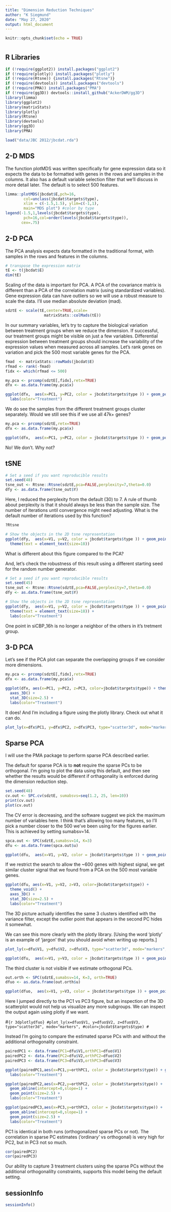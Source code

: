 ```yaml
---
title: "Dimension Reduction Techniques"
author: "K Siegmund"
date: "May 27, 2020"
output: html_document
---
```


```r
knitr::opts_chunk$set(echo = TRUE)
```
# {.tabset}

## R Libraries

```r
if (!require(ggplot2)) install.packages("ggplot2")
if (!require(plotly)) install.packages("plotly")
if (!require(Rtsne)) {install.packages("Rtsne")}
if (!require(devtools)) install.packages("devtools")
if (!require(PMA)) install.packages("PMA")
if (!require(gg3D)) devtools::install_github("AckerDWM/gg3D")
library(limma)
library(ggplot2)
library(matrixStats)
library(plotly)
library(Rtsne)
library(devtools)
library(gg3D)
library(PMA)
```


```r
load("data/JBC 2012/jbcdat.rda")
```

## 2-D MDS 

The function plotMDS was written specifically for gene expression data so it expects the data to be formatted with genes in the rows and samples in the columns. It also has a default variable selection filter that we'll discuss in more detail later. The default is to select 500 features.
```r
limma::plotMDS(jbcdat$E,pch=16,
        col=unclass(jbcdat$targets$type),
        xlim = c(-1.5,1.5), ylim=c(-1,1),
        main="MDS plot") #color by type
legend(-1.5,1,levels(jbcdat$targets$type),
        pch=16,col=order(levels(jbcdat$targets$type)),
       cex=.75)
```

## 2-D PCA

The PCA analysis expects data formatted in the traditional format, with samples in the rows and features in the columns. 
```r
# transpose the expression matrix
tE <- t(jbcdat$E)
dim(tE)
```

Scaling of the data is important for PCA. A PCA of the covariance matrix is different than a PCA of the correlation matrix (using standardized variables). Gene expression data can have outliers so we will use a robust measure to scale the data. I'll use median absolute deviation (mad).

```r
sdztE <- scale(tE,center=TRUE,scale=
                 matrixStats::colMads(tE))
```

In our summary variables, let's try to capture the biological variation between treatment groups when we reduce the dimension. If successful, our treatment groups might be visible on just a few variables. Differential expression between treatment groups should increase the variability of the expression values when measured across all samples. Let's rank genes on variation and pick the 500 most variable genes for the PCA.

```r
fmad  <- matrixStats::rowMads(jbcdat$E)
rfmad <- rank(-fmad)
fidx <- which(rfmad <= 500)
```

```r
my.pca <- prcomp(sdztE[,fidx],retx=TRUE)
dfx <- as.data.frame(my.pca$x)

ggplot(dfx,  aes(x=PC1, y=PC2, color = jbcdat$targets$type )) + geom_point(size=2.5) +
  labs(color="Treatment")
```

We do see the samples from the different treatment groups cluster separately. Would we still see this if we use all 47k+ genes?

```r
my.pca <- prcomp(sdztE,retx=TRUE)
dfx <- as.data.frame(my.pca$x)

ggplot(dfx,  aes(x=PC1, y=PC2, color = jbcdat$targets$type )) + geom_point(size=2.5) + labs(color="Treatment")
```

No! We don't. Why not? 



## tSNE

```r
# Set a seed if you want reproducible results
set.seed(48)
tsne_out <- Rtsne::Rtsne(sdztE,pca=FALSE,perplexity=7,theta=0.0) 
dfy <- as.data.frame(tsne_out$Y)
```

Here, I reduced the perplexity from the default (30) to 7. A rule of thumb about perplexity is that it should always be less than the sample size. The number of iterations until convergence might need adjusting. What is the default number of iterations used by this function?
```r
?Rtsne
```

```r
# Show the objects in the 2D tsne representation
ggplot(dfy,  aes(x=V1, y=V2, color = jbcdat$targets$type )) + geom_point(size=2.5) +
  theme(text = element_text(size=18))
```

What is different about this figure compared to the PCA?

And, let's check the robustness of this result using a different starting seed for the random number generator.
```r
# Set a seed if you want reproducible results
set.seed(45)
tsne_out <- Rtsne::Rtsne(sdztE,pca=FALSE,perplexity=7,theta=0.0) 
dfy <- as.data.frame(tsne_out$Y)
```

```r
# Show the objects in the 2D tsne representation
ggplot(dfy,  aes(x=V1, y=V2, color = jbcdat$targets$type )) + geom_point(size=2.5) +
  theme(text = element_text(size=18)) +
  labs(color="Treatment")
```

One point in siCBP_16h is no longer a neighbor of the others in it's tretment group.

## 3-D PCA 

Let's see if the PCA plot can separate the overlapping groups if we consider more dimensions.

```r
my.pca <- prcomp(sdztE[,fidx],retx=TRUE)
dfx <- as.data.frame(my.pca$x)

ggplot(dfx, aes(x=PC1, y=PC2, z=PC3, color=jbcdat$targets$type)) + theme_void() +
  axes_3D() +
  stat_3D(size=2.5) +
  labs(color="Treatment")
```

It does!   And I'm including a figure using the plotly library. Check out what it can do.

```r
plot_ly(x=dfx$PC1, y=dfx$PC2, z=dfx$PC3, type="scatter3d", mode="markers", color=jbcdat$targets$type)
```

## Sparse PCA

I will use the PMA package to perform sparse PCA described earlier.

The default for sparse PCA is to **not** require the sparse PCs to be orthogonal. I'm going to plot the data using this default, and then see whether the results would be different if orthagonality is enforced during the dimension reduction step.

```r
set.seed(48)
cv.out <- SPC.cv(sdztE, sumabsvs=seq(1.2, 25, len=10))
print(cv.out)
plot(cv.out)
```

The CV error is decreasing, and the software suggest we pick the maximum number of variables here. I think that's allowing too many features, so I'll pick a number closer to the 500 we've been using for the figures earlier. This is achieved by setting sumabsv=14. 

```r
spca.out <- SPC(sdztE,sumabsv=14, K=3)
dfu <- as.data.frame(spca.out$u)
```

```r
ggplot(dfu,  aes(x=V1, y=V2, color = jbcdat$targets$type )) + geom_point(size=2.5) + labs(color="Treatment")
```

If we restrict the search to allow the ~600 genes with highest signal, we get similar cluster signal that we found from a PCA on the 500 most variable genes.

```r
ggplot(dfu, aes(x=V1, y=V2, z=V3, color=jbcdat$targets$type)) + 
  theme_void() +
  axes_3D() +
  stat_3D(size=2.5) +
  labs(color="Treatment")
```

The 3D picture actually identifies the same 3 clusters identified with the variance filter, except the outlier point that appears in the second PC hides it somewhat.

We can see this more clearly with the plotly library. [Using the word 'plotly' is an example of 'jargon' that you should avoid when writing up reports.]

```r
plot_ly(x=dfu$V1, y=dfu$V2, z=dfu$V3, type="scatter3d", mode="markers", color=jbcdat$targets$type)
```

```r
ggplot(dfu,  aes(x=V1, y=V3, color = jbcdat$targets$type )) + geom_point(size=2.5) + labs(color="Treatment")
```

The third cluster is not visible if we estimate orthogonal PCs. 
```r
out.orth <- SPC(sdztE,sumabsv=14, K=3, orth=TRUE)
dfuo <- as.data.frame(out.orth$u)
```
```r
ggplot(dfuo,  aes(x=V1, y=V3, color = jbcdat$targets$type )) + geom_point(size=2.5) + labs(color = "Treatment")
```

Here I jumped directly to the PC1 vs PC3 figure, but an inspection of the 3D scatterplot would not help us visualize any more subgroups. We can inspect the output again using plotly if we want.

#```{r 3dplotlydfuo}
#plot_ly(x=dfuo$V1, y=dfuo$V2, z=dfuo$V3, type="scatter3d", mode="markers", #color=jbcdat$targets$type)
#```

Instead I'm going to compare the estimated sparse PCs with and without the additional orthogonality constraint. 

```r
pairedPC1 <- data.frame(PC1=dfu$V1,orthPC1=dfuo$V1)
pairedPC2 <- data.frame(PC2=dfu$V2,orthPC2=dfuo$V2)
pairedPC3 <- data.frame(PC3=dfu$V3,orthPC3=dfuo$V3)
```

```r
ggplot(pairedPC1,aes(x=PC1,y=orthPC1, color = jbcdat$targets$type)) + geom_point(size=2.5) +
  labs(color="Treatment")
```

```r
ggplot(pairedPC2,aes(x=PC2,y=orthPC2, color = jbcdat$targets$type)) +
  geom_abline(intercept=0,slope=1) + 
  geom_point(size=2.5) +
  labs(color="Treatment")
```

```r
ggplot(pairedPC3,aes(x=PC3,y=orthPC3, color = jbcdat$targets$type)) +
  geom_abline(intercept=0,slope=1) + 
  geom_point(size=2.5) +
  labs(color="Treatment")
```

PC1 is identical in both runs (orthogonalized sparse PCs or not). The correlation in sparse PC estimates ('ordinary' vs orthogonal) is very high for PC2, but in PC3 not so much.

```r
cor(pairedPC2)
cor(pairedPC3)
```

Our ability to capture 3 treatment clusters using the sparse PCs without the additional orthogonalilty constraints, supports this model being the default setting.

## sessionInfo

```r
sessionInfo()
```

